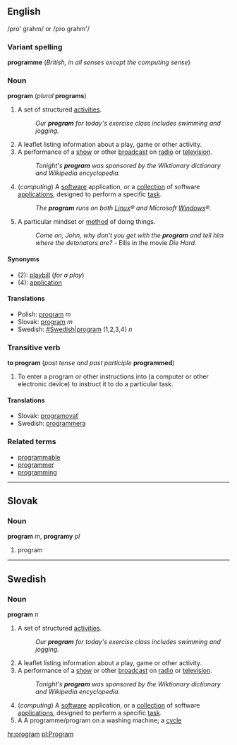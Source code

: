 <!--

If you edit this page, please make corresponding edits to "programme" to keep these two pages in synch.

-->


==English==
/pro' grahm/ or /pro grahm'/

===Variant spelling===
'''programme''' (''British, in all senses except the computing sense'')

===Noun===
'''program''' (''plural'' '''programs''')

#A set of structured [[activity|activities]]. 
#:''Our '''program''' for today's exercise class includes swimming and jogging.''
#A leaflet listing information about a play, game or other activity.
#A performance of a [[show]] or other [[broadcast]] on [[radio]] or [[television]].  
#:''Tonight's '''program''' was sponsored by the Wiktionary dictionary and Wikipedia encyclopedia.''
#(''computing'') A [[software]] application, or a [[collection]] of software [[application]]s, designed to perform a specific [[task]].  
#:''The '''program''' runs on both [[Linux]]&reg; and Microsoft [[Windows]]&reg;.''
#A particular mindset or [[method]] of doing things.
#:''Come on, John, why don't you get with the '''program''' and tell him where the detonators are?'' - Ellis in the movie ''Die Hard''.

====Synonyms====
*(2): [[playbill]] (''for a play'')
*(4): [[application]]

==== Translations ====
*Polish: [[program]] ''m''
*Slovak: [[program#Slovak|program]] ''m''
*Swedish: [[program|#Swedish|program]] (1,2,3,4) ''n''

===Transitive verb===
'''to program''' (''past tense and past participle'' '''programmed''')

#To enter a program or other instructions into (a computer or other electronic device) to instruct it to do a particular task.

==== Translations ====
*Slovak: [[programovať]]
*Swedish: [[programmera]]

===Related terms===
*[[programmable]]
*[[programmer]]
*[[programming]]
----
== Slovak ==
=== Noun ===
'''program''' ''m'', '''programy''' ''pl''
# program

----
==Swedish==
===Noun===
'''program''' ''n''

#A set of structured [[activity|activities]]. 
#:''Our '''program''' for today's exercise class includes swimming and jogging.''
#A leaflet listing information about a play, game or other activity.
#A performance of a [[show]] or other [[broadcast]] on [[radio]] or [[television]].  
#:''Tonight's '''program''' was sponsored by the Wiktionary dictionary and Wikipedia encyclopedia.''
#(''computing'') A [[software]] application, or a [[collection]] of software [[application]]s, designed to perform a specific [[task]].
#A A programme/program on a washing machine; a [[cycle]]

[[hr:program]]
[[pl:Program]]